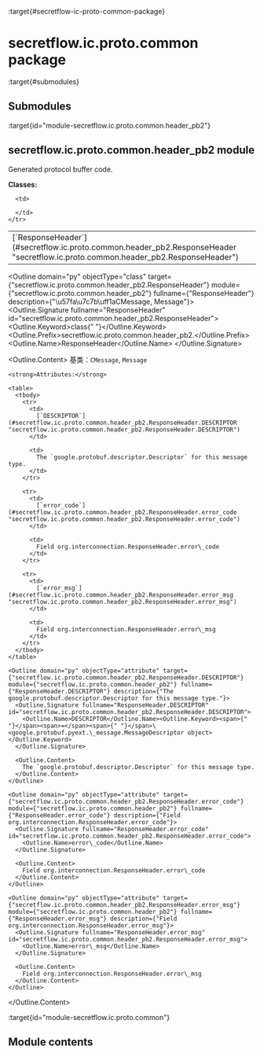 :target{#secretflow-ic-proto-common-package}

# secretflow\.ic.proto.common package

:target{#submodules}

## Submodules

:target{id="module-secretflow.ic.proto.common.header_pb2"}

## <Target id="secretflow-ic-proto-common-header-pb2-module" />secretflow\.ic.proto.common.header\_pb2 module

Generated protocol buffer code.

<strong>Classes:</strong>

<table>
  <tbody>
    <tr>
      <td>
        [`ResponseHeader`](#secretflow.ic.proto.common.header_pb2.ResponseHeader "secretflow.ic.proto.common.header_pb2.ResponseHeader")
      </td>

      <td>

      </td>
    </tr>
  </tbody>
</table>

<Outline domain="py" objectType="class" target={"secretflow.ic.proto.common.header_pb2.ResponseHeader"} module={"secretflow.ic.proto.common.header_pb2"} fullname={"ResponseHeader"} description={"\u57fa\u7c7b\uff1aCMessage, Message"}>
  <Outline.Signature fullname="ResponseHeader" id="secretflow.ic.proto.common.header_pb2.ResponseHeader">
    <Outline.Keyword>class<span>{" "}</span></Outline.Keyword><Outline.Prefix>secretflow\.ic.proto.common.header\_pb2.</Outline.Prefix><Outline.Name>ResponseHeader</Outline.Name>
  </Outline.Signature>

  <Outline.Content>
    基类：`CMessage`, `Message`

    <strong>Attributes:</strong>

    <table>
      <tbody>
        <tr>
          <td>
            [`DESCRIPTOR`](#secretflow.ic.proto.common.header_pb2.ResponseHeader.DESCRIPTOR "secretflow.ic.proto.common.header_pb2.ResponseHeader.DESCRIPTOR")
          </td>

          <td>
            The `google.protobuf.descriptor.Descriptor` for this message type.
          </td>
        </tr>

        <tr>
          <td>
            [`error_code`](#secretflow.ic.proto.common.header_pb2.ResponseHeader.error_code "secretflow.ic.proto.common.header_pb2.ResponseHeader.error_code")
          </td>

          <td>
            Field org.interconnection.ResponseHeader.error\_code
          </td>
        </tr>

        <tr>
          <td>
            [`error_msg`](#secretflow.ic.proto.common.header_pb2.ResponseHeader.error_msg "secretflow.ic.proto.common.header_pb2.ResponseHeader.error_msg")
          </td>

          <td>
            Field org.interconnection.ResponseHeader.error\_msg
          </td>
        </tr>
      </tbody>
    </table>

    <Outline domain="py" objectType="attribute" target={"secretflow.ic.proto.common.header_pb2.ResponseHeader.DESCRIPTOR"} module={"secretflow.ic.proto.common.header_pb2"} fullname={"ResponseHeader.DESCRIPTOR"} description={"The google.protobuf.descriptor.Descriptor for this message type."}>
      <Outline.Signature fullname="ResponseHeader.DESCRIPTOR" id="secretflow.ic.proto.common.header_pb2.ResponseHeader.DESCRIPTOR">
        <Outline.Name>DESCRIPTOR</Outline.Name><Outline.Keyword><span>{" "}</span><span>=</span><span>{" "}</span>\<google.protobuf.pyext.\_message.MessageDescriptor object></Outline.Keyword>
      </Outline.Signature>

      <Outline.Content>
        The `google.protobuf.descriptor.Descriptor` for this message type.
      </Outline.Content>
    </Outline>

    <Outline domain="py" objectType="attribute" target={"secretflow.ic.proto.common.header_pb2.ResponseHeader.error_code"} module={"secretflow.ic.proto.common.header_pb2"} fullname={"ResponseHeader.error_code"} description={"Field org.interconnection.ResponseHeader.error_code"}>
      <Outline.Signature fullname="ResponseHeader.error_code" id="secretflow.ic.proto.common.header_pb2.ResponseHeader.error_code">
        <Outline.Name>error\_code</Outline.Name>
      </Outline.Signature>

      <Outline.Content>
        Field org.interconnection.ResponseHeader.error\_code
      </Outline.Content>
    </Outline>

    <Outline domain="py" objectType="attribute" target={"secretflow.ic.proto.common.header_pb2.ResponseHeader.error_msg"} module={"secretflow.ic.proto.common.header_pb2"} fullname={"ResponseHeader.error_msg"} description={"Field org.interconnection.ResponseHeader.error_msg"}>
      <Outline.Signature fullname="ResponseHeader.error_msg" id="secretflow.ic.proto.common.header_pb2.ResponseHeader.error_msg">
        <Outline.Name>error\_msg</Outline.Name>
      </Outline.Signature>

      <Outline.Content>
        Field org.interconnection.ResponseHeader.error\_msg
      </Outline.Content>
    </Outline>
  </Outline.Content>
</Outline>

:target{id="module-secretflow.ic.proto.common"}

## <Target id="module-contents" />Module contents

